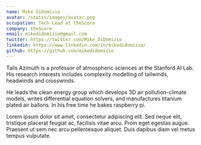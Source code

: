 ```yaml
---
name: Mike DiDomizio
avatar: /static/images/avatar.png
occupation: Tech Lead at theScore
company: theScore
email: mikedidomizio@gmail.com
twitter: https://twitter.com/Mike_DiDomizio
linkedin: https://www.linkedin.com/in/mikedidomizio/
github: https://github.com/mikedidomizio
---
```


Tails Azimuth is a professor of atmospheric sciences at the Stanford AI Lab. His research interests includes complexity modelling of tailwinds, headwinds and crosswinds.

He leads the clean energy group which develops 3D air pollution-climate models, writes differential equation solvers, and manufactures titanium plated air ballons. In his free time he bakes raspberry pi.

Lorem ipsum dolor sit amet, consectetur adipiscing elit. Sed neque elit, tristique placerat feugiat ac, facilisis vitae arcu. Proin eget egestas augue. Praesent ut sem nec arcu pellentesque aliquet. Duis dapibus diam vel metus tempus vulputate.
